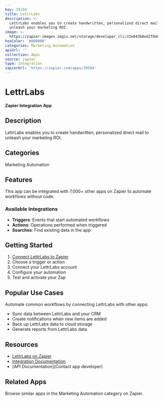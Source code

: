 ```yaml
---
key: 39194
title: LettrLabs
description: >-
  LettrLabs enables you to create handwritten, personalized direct mail to
  unleash your marketing ROI.
image: >-
  https://zapier-images.imgix.net/storage/developer_cli/22e043b8ed2f0a083cb81f5bffe44f3d.png?auto=format%2Ccompress&ixlib=python-3.0.0&q=50
hexColor: '#000000'
categories: Marketing Automation
apiUrl: ''
collection: Apps
source: zapier
type: Integration
zapierUrl: 'https://zapier.com/apps/39194'
---
```

# LettrLabs

**Zapier Integration App**

## Description

LettrLabs enables you to create handwritten, personalized direct mail to unleash your marketing ROI.

## Categories

Marketing Automation

## Features

This app can be integrated with 7,000+ other apps on Zapier to automate workflows without code.

### Available Integrations

- **Triggers**: Events that start automated workflows
- **Actions**: Operations performed when triggered
- **Searches**: Find existing data in the app

## Getting Started

1. [Connect LettrLabs to Zapier](https://zapier.com/apps/39194)
2. Choose a trigger or action
3. Connect your LettrLabs account
4. Configure your automation
5. Test and activate your Zap

## Popular Use Cases

Automate common workflows by connecting LettrLabs with other apps:

- Sync data between LettrLabs and your CRM
- Create notifications when new items are added
- Back up LettrLabs data to cloud storage
- Generate reports from LettrLabs data

## Resources

- [LettrLabs on Zapier](https://zapier.com/apps/39194)
- [Integration Documentation](https://zapier.com/apps/39194/integrations)
- [API Documentation](Contact app developer)

## Related Apps

Browse similar apps in the Marketing Automation category on Zapier.
